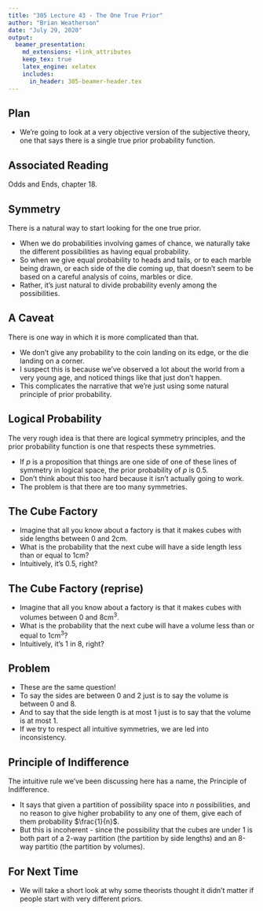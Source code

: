 ```yaml
---
title: "305 Lecture 43 - The One True Prior"
author: "Brian Weatherson"
date: "July 29, 2020"
output: 
  beamer_presentation:
    md_extensions: +link_attributes
    keep_tex: true
    latex_engine: xelatex
    includes:
      in_header: 305-beamer-header.tex
---
```


## Plan

- We're going to look at a very objective version of the subjective theory, one that says there is a single true prior probability function.

## Associated Reading

Odds and Ends, chapter 18.

## Symmetry

There is a natural way to start looking for the one true prior.

- When we do probabilities involving games of chance, we naturally take the different possibilities as having equal probability.
- So when we give equal probability to heads and tails, or to each marble being drawn, or each side of the die coming up, that doesn't seem to be based on a careful analysis of coins, marbles or dice.
- Rather, it's just natural to divide probability evenly among the possibilities.

## A Caveat

There is one way in which it is more complicated than that.

- We don't give any probability to the coin landing on its edge, or the die landing on a corner.
- I suspect this is because we've observed a lot about the world from a very young age, and noticed things like that just don't happen.
- This complicates the narrative that we're just using some natural principle of prior probability.

## Logical Probability

The very rough idea is that there are logical symmetry principles, and the prior probability function is one that respects these symmetries.

- If $p$ is a proposition that things are one side of one of these lines of symmetry in logical space, the prior probability of $p$ is 0.5. \pause
- Don't think about this too hard because it isn't actually going to work.
- The problem is that there are too many symmetries.

## The Cube Factory

- Imagine that all you know about a factory is that it makes cubes with side lengths between 0 and 2cm. 
- What is the probability that the next cube will have a side length less than or equal to 1cm? \pause
- Intuitively, it's 0.5, right?

## The Cube Factory (reprise)

- Imagine that all you know about a factory is that it makes cubes with volumes between 0 and 8cm$^3$. 
- What is the probability that the next cube will have a volume less than or equal to 1cm$^3$? \pause
- Intuitively, it's 1 in 8, right?

## Problem

- These are the same question!
- To say the sides are between 0 and 2 just is to say the volume is between 0 and 8.
- And to say that the side length is at most 1 just is to say that the volume is at most 1.
- If we try to respect all intuitive symmetries, we are led into inconsistency.

## Principle of Indifference

The intuitive rule we've been discussing here has a name, the Principle of Indifference.

- It says that given a partition of possibility space into $n$ possibilities, and no reason to give higher probability to any one of them, give each of them probability $\frac{1}{n}$.
- But this is incoherent - since the possibility that the cubes are under 1 is both part of a 2-way partition (the partition by side lengths) and an 8-way partitio (the partition by volumes).

## For Next Time

- We will take a short look at why some theorists thought it didn't matter if people start with very different priors.